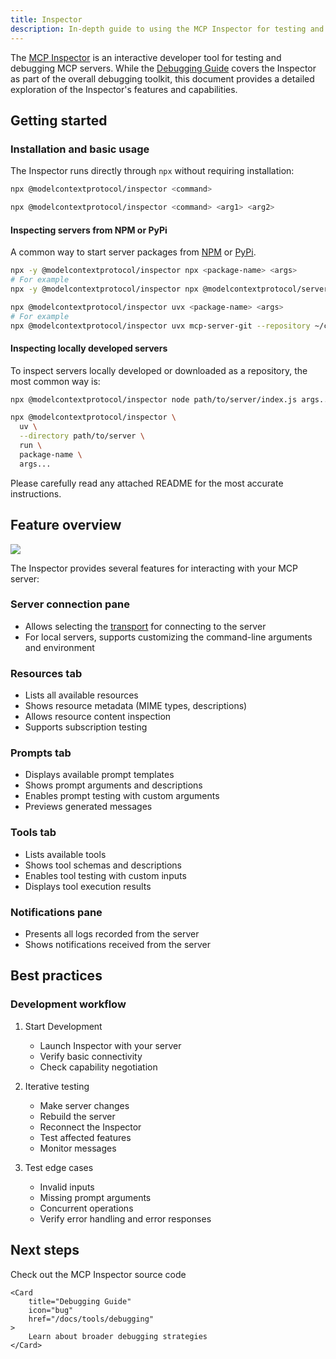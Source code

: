 ```yaml
---
title: Inspector
description: In-depth guide to using the MCP Inspector for testing and debugging Model Context Protocol servers
---
```


The [MCP Inspector](https://github.com/modelcontextprotocol/inspector) is an interactive developer tool for testing and debugging MCP servers. While the [Debugging Guide](/docs/tools/debugging) covers the Inspector as part of the overall debugging toolkit, this document provides a detailed exploration of the Inspector's features and capabilities.

## Getting started

### Installation and basic usage

The Inspector runs directly through `npx` without requiring installation:

```bash
npx @modelcontextprotocol/inspector <command>
```

```bash
npx @modelcontextprotocol/inspector <command> <arg1> <arg2>
```

#### Inspecting servers from NPM or PyPi

A common way to start server packages from [NPM](https://npmjs.com) or [PyPi](https://pypi.com).

<Tabs>

  <Tab title="NPM package">

```bash
npx -y @modelcontextprotocol/inspector npx <package-name> <args>
# For example
npx -y @modelcontextprotocol/inspector npx @modelcontextprotocol/server-filesystem /Users/username/Desktop
```

  </Tab>

  <Tab title="PyPi package">

```bash
npx @modelcontextprotocol/inspector uvx <package-name> <args>
# For example
npx @modelcontextprotocol/inspector uvx mcp-server-git --repository ~/code/mcp/servers.git
```

  </Tab>
</Tabs>

#### Inspecting locally developed servers

To inspect servers locally developed or downloaded as a repository, the most common
way is:

<Tabs>
  <Tab title="TypeScript">

```bash
npx @modelcontextprotocol/inspector node path/to/server/index.js args...
```

  </Tab>
  <Tab title="Python">

```bash
npx @modelcontextprotocol/inspector \
  uv \
  --directory path/to/server \
  run \
  package-name \
  args...
```

  </Tab>
</Tabs>

Please carefully read any attached README for the most accurate instructions.

## Feature overview

<Frame caption="The MCP Inspector interface">
  <img src="/images/mcp-inspector.png" />
</Frame>

The Inspector provides several features for interacting with your MCP server:

### Server connection pane

- Allows selecting the [transport](/docs/concepts/transports) for connecting to the server
- For local servers, supports customizing the command-line arguments and environment

### Resources tab

- Lists all available resources
- Shows resource metadata (MIME types, descriptions)
- Allows resource content inspection
- Supports subscription testing

### Prompts tab

- Displays available prompt templates
- Shows prompt arguments and descriptions
- Enables prompt testing with custom arguments
- Previews generated messages

### Tools tab

- Lists available tools
- Shows tool schemas and descriptions
- Enables tool testing with custom inputs
- Displays tool execution results

### Notifications pane

- Presents all logs recorded from the server
- Shows notifications received from the server

## Best practices

### Development workflow

1. Start Development

   - Launch Inspector with your server
   - Verify basic connectivity
   - Check capability negotiation

2. Iterative testing

   - Make server changes
   - Rebuild the server
   - Reconnect the Inspector
   - Test affected features
   - Monitor messages

3. Test edge cases
   - Invalid inputs
   - Missing prompt arguments
   - Concurrent operations
   - Verify error handling and error responses

## Next steps

<CardGroup cols={2}>
    <Card
        title="Inspector Repository"
        icon="github"
        href="https://github.com/modelcontextprotocol/inspector"
    >
        Check out the MCP Inspector source code
    </Card>

    <Card
        title="Debugging Guide"
        icon="bug"
        href="/docs/tools/debugging"
    >
        Learn about broader debugging strategies
    </Card>

</CardGroup>

